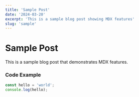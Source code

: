 ```yaml
---
title: 'Sample Post'
date: '2024-03-20'
excerpt: 'This is a sample blog post showing MDX features'
slug: 'sample'
---
```


# Sample Post

This is a sample blog post that demonstrates MDX features.

### Code Example

```javascript
const hello = 'world';
console.log(hello);
```